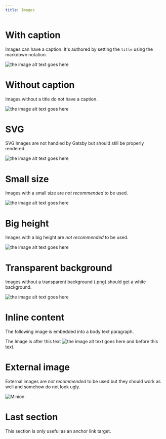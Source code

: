 ```yaml
---
title: Images
---
```


# With caption

Images can have a caption. It's authored by setting the `title` using the markdown notation.

![the image alt text goes here](/images/1200x300.jpg 'The image title goes here and should be rendered as the caption')

# Without caption

Images without a title do not have a caption.

![the image alt text goes here](/images/1200x300.jpg)

# SVG

SVG Images are not handled by Gatsby but should still be properly rendered.

![the image alt text goes here](/content/files/svg-with-transparent-background.svg 'this is the title')

# Small size

Images with a small size are _not recommended_ to be used.

![the image alt text goes here](/images/200.jpg)

# Big height

Images with a big height are _not recommended_ to be used.

![the image alt text goes here](/images/300x900.jpg)

# Transparent background

Images without a transparent background (.png) should get a white background.

![the image alt text goes here](/images/transparent-bkg.png)

# Inline content

The following image is embedded into a body text paragraph.

The Image is after this text ![the image alt text goes here](/images/1200x300.jpg 'The image title goes here and should be rendered as the caption') and before this text.

# External image

External images are _not recommended_ to be used but they should work as well and somehow do not look ugly.

![Minion](https://octodex.github.com/images/minion.png)

# Last section

This section is only useful as an anchor link target.
